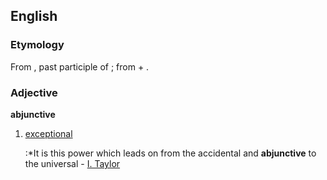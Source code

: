 ==English==

===Etymology===
From {{etyl|la}} {{term|abiunctus|abiūnctus||lang=la}}, past participle of {{term|abiungo|abiungō|remove, separate|lang=la}}; from {{term|ab||of, from, by|lang=la}} + {{term|iungo|iungō|join, connect, attach|lang=la}}.

===Adjective===
'''abjunctive'''
#{{rare}} [[exceptional]]
#:*It is this power which leads on from the accidental and '''abjunctive''' to the universal - [[I. Taylor]]